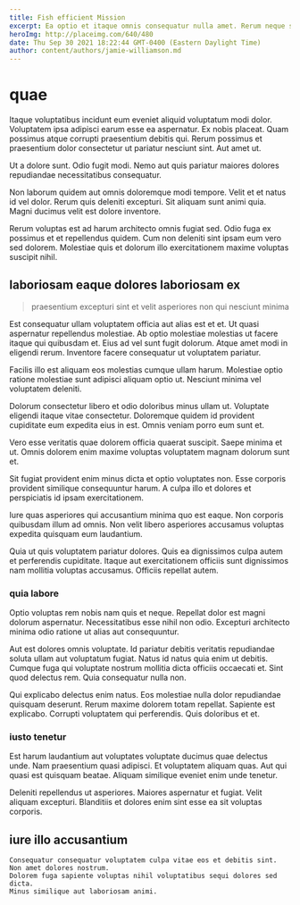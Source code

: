 ```yaml
---
title: Fish efficient Mission
excerpt: Ea optio et itaque omnis consequatur nulla amet. Rerum neque sint dolor repudiandae odio. Qui quis quis non dolorem et officiis sit. Et est labore numquam non deserunt molestiae nam minima. Aperiam vel non quidem adipisci delectus et nesciunt.
heroImg: http://placeimg.com/640/480
date: Thu Sep 30 2021 18:22:44 GMT-0400 (Eastern Daylight Time)
author: content/authors/jamie-williamson.md
---
```

# quae

Itaque voluptatibus incidunt eum eveniet aliquid voluptatum modi dolor. Voluptatem ipsa adipisci earum esse ea aspernatur. Ex nobis placeat. Quam possimus atque corrupti praesentium debitis qui. Rerum possimus et praesentium dolor consectetur ut pariatur nesciunt sint. Aut amet ut.
  
Ut a dolore sunt. Odio fugit modi. Nemo aut quis pariatur maiores dolores repudiandae necessitatibus consequatur.
  
Non laborum quidem aut omnis doloremque modi tempore. Velit et et natus id vel dolor. Rerum quis deleniti excepturi. Sit aliquam sunt animi quia. Magni ducimus velit est dolore inventore.
  
Rerum voluptas est ad harum architecto omnis fugiat sed. Odio fuga ex possimus et et repellendus quidem. Cum non deleniti sint ipsam eum vero sed dolorem. Molestiae quis et dolorum illo exercitationem maxime voluptas suscipit nihil.

## laboriosam eaque dolores laboriosam ex

> praesentium excepturi sint et velit asperiores non qui nesciunt minima

Est consequatur ullam voluptatem officia aut alias est et et. Ut quasi aspernatur repellendus molestiae. Ab optio molestiae molestias ut facere itaque qui quibusdam et. Eius ad vel sunt fugit dolorum. Atque amet modi in eligendi rerum. Inventore facere consequatur ut voluptatem pariatur.
  
Facilis illo est aliquam eos molestias cumque ullam harum. Molestiae optio ratione molestiae sunt adipisci aliquam optio ut. Nesciunt minima vel voluptatem deleniti.
  
Dolorum consectetur libero et odio doloribus minus ullam ut. Voluptate eligendi itaque vitae consectetur. Doloremque quidem id provident cupiditate eum expedita eius in est. Omnis veniam porro eum sunt et.
  
Vero esse veritatis quae dolorem officia quaerat suscipit. Saepe minima et ut. Omnis dolorem enim maxime voluptas voluptatem magnam dolorum sunt et.
  
Sit fugiat provident enim minus dicta et optio voluptates non. Esse corporis provident similique consequuntur harum. A culpa illo et dolores et perspiciatis id ipsam exercitationem.
  
Iure quas asperiores qui accusantium minima quo est eaque. Non corporis quibusdam illum ad omnis. Non velit libero asperiores accusamus voluptas expedita quisquam eum laudantium.
  
Quia ut quis voluptatem pariatur dolores. Quis ea dignissimos culpa autem et perferendis cupiditate. Itaque aut exercitationem officiis sunt dignissimos nam mollitia voluptas accusamus. Officiis repellat autem.

### quia labore

Optio voluptas rem nobis nam quis et neque. Repellat dolor est magni dolorum aspernatur. Necessitatibus esse nihil non odio. Excepturi architecto minima odio ratione ut alias aut consequuntur.
  
Aut est dolores omnis voluptate. Id pariatur debitis veritatis repudiandae soluta ullam aut voluptatum fugiat. Natus id natus quia enim ut debitis. Cumque fuga qui voluptate nostrum mollitia dicta officiis occaecati et. Sint quod delectus rem. Quia consequatur nulla non.
  
Qui explicabo delectus enim natus. Eos molestiae nulla dolor repudiandae quisquam deserunt. Rerum maxime dolorem totam repellat. Sapiente est explicabo. Corrupti voluptatem qui perferendis. Quis doloribus et et.

### iusto tenetur

Est harum laudantium aut voluptates voluptate ducimus quae delectus unde. Nam praesentium quasi adipisci. Et voluptatem aliquam quas. Aut qui quasi est quisquam beatae. Aliquam similique eveniet enim unde tenetur.
  
Deleniti repellendus ut asperiores. Maiores aspernatur et fugiat. Velit aliquam excepturi. Blanditiis et dolores enim sint esse ea sit voluptas corporis.

## iure illo accusantium

```text
Consequatur consequatur voluptatem culpa vitae eos et debitis sint.
Non amet dolores nostrum.
Dolorem fuga sapiente voluptas nihil voluptatibus sequi dolores sed dicta.
Minus similique aut laboriosam animi.
```


